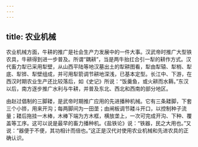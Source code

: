 ```yaml
---
---
---
```

title: 农业机械
---



农业机械方面，牛耕的推广是社会生产力发展中的一件大事。汉武帝时推广大型铁农具，牛耕得到进一步普及。所谓“耦耕”，当是两牛抬扛合引一犁的耕作方式。汉代畜力犁已采用犁壁，从山西平陆等地汉墓出土的犁耕图看，犁由犁辕、犁梢、犁底、犁铧、犁壁组成，并可用犁箭调节耕地深浅，已基本定型。长江中、下游，在西汉时期农业生产还比较落后，如《史记》所说：“饭羹鱼，或火耕而水耨。”东汉以后，南方逐步推广水利与牛耕，并普及东北、西北和西南的部分地区。

由赵过倡制的三脚耧，是武帝时期推广应用的先进播种机械。它有三条耧脚，下套三个小铧，用来开沟；每两脚间为一田垄；由闸板调节耧斗开口，以控制种子流量；耧后拖挂一木棒，木棒下端为方木框，横放垄上，一次可完成开沟、下种、覆盖等工序。这可以说是最早的畜力播种机。《盐铁论》说：“铁器，民之大用也。”又说：“器便于不便，其功相计而倍也。”这正是汉代对使用农业机械和先进农具的正确认识。